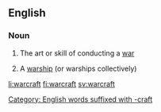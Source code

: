 ==English==

===Noun===
{{en-noun|-}}

# The art or skill of conducting a [[war]]
#{{nautical}} A [[warship]] (or warships collectively)

[[li:warcraft]]
[[fi:warcraft]]
[[sv:warcraft]]

[[Category: English words suffixed with -craft]]